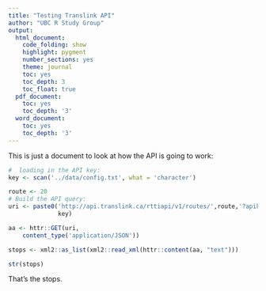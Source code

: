 ```yaml
---
title: "Testing Translink API"
author: "UBC R Study Group"
output:
  html_document:
    code_folding: show
    highlight: pygment
    number_sections: yes
    theme: journal
    toc: yes
    toc_depth: 3
    toc_float: true
  pdf_document:
    toc: yes
    toc_depth: '3'
  word_document:
    toc: yes
    toc_depth: '3'
---
```


This is just a document to look at how the API is going to work:

```r

#  loading in the API key:
key <- scan('../data/config.txt', what = 'character')

route <- 20
# Build the API query:
uri <- paste0('http://api.translink.ca/rttiapi/v1/routes/',route,'?apikey=',
              key)

aa <- httr::GET(uri,
    content_type('application/JSON'))

stops <- xml2::as_list(xml2::read_xml(httr::content(aa, "text")))

str(stops)
```

That's the stops.